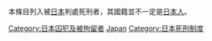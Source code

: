 本條目列入被[[日本|日本]]判處死刑者，其國籍並不一定是[[日本人|日本人]]。
{{CatRel|日本籍死囚}}

[[Category:日本囚犯及被拘留者|Category:日本囚犯及被拘留者]]
[[Category:被各國判處死刑者|Japan]]
[[Category:日本死刑制度|Category:日本死刑制度]]